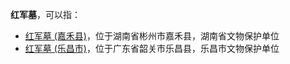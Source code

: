 '''红军墓'''，可以指：
*[[红军墓_(嘉禾县)|红军墓 (嘉禾县)]]，位于湖南省彬州市嘉禾县，湖南省文物保护单位
*[[红军墓_(乐昌市)|红军墓 (乐昌市)]]，位于广东省韶关市乐昌县，乐昌市文物保护单位
{{Disambiguation|H|cat=三字建築物消歧義}}